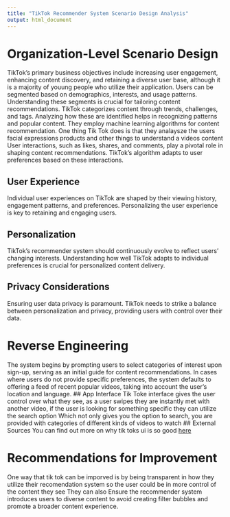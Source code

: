 ```yaml
---
title: "TikTok Recommender System Scenario Design Analysis"
output: html_document
---
```


# Organization-Level Scenario Design


TikTok's primary business objectives include increasing user engagement, enhancing content discovery, and retaining a diverse user base, although it is a majority of youung people who utilize their application.
Users can be segmented based on demographics, interests, and usage patterns. Understanding these segments is crucial for tailoring content recommendations.
TikTok categorizes content through trends, challenges, and tags. Analyzing how these are identified helps in recognizing patterns and popular content.
They employ machine learning algorithms for content recommendation. One thing Tik Tok does is that they analaysze the users facial expressions products and other things to understand a videos content
User interactions, such as likes, shares, and comments, play a pivotal role in shaping content recommendations. TikTok's algorithm adapts to user preferences based on these interactions.


## User Experience
Individual user experiences on TikTok are shaped by their viewing history, engagement patterns, and preferences. Personalizing the user experience is key to retaining and engaging users.

## Personalization
TikTok's recommender system should continuously evolve to reflect users' changing interests. Understanding how well TikTok adapts to individual preferences is crucial for personalized content delivery.

## Privacy Considerations
Ensuring user data privacy is paramount. TikTok needs to strike a balance between personalization and privacy, providing users with control over their data.

# Reverse Engineering
 The system begins by prompting users to select categories of interest upon sign-up, serving as an initial guide for content recommendations. In cases where users do not provide specific preferences, the system defaults to offering a feed of recent popular videos, taking into account the user's location and language.
## App Interface
Tik Toke interface gives the user control over what they see, as a user swipes they are instantly met with another video, if the user is looking for something specific they can utilize the search option
Which not only gives you the option to search, you are provided with categories of different kinds of videos to watch
## External Sources
You can find out more on why tik toks ui is so good [here](https://careerfoundry.com/en/blog/ui-design/tiktok-ui/#:~:text=TikTok's%20UI%20gives%20the%20user,re%20shown%20by%20the%20app.)

# Recommendations for Improvement
One way that tik tok can be imporved is by being transparent in how they utilize their recomendation system so the user could be in more control of the content they see 
They can also Ensure the recommender system introduces users to diverse content to avoid creating filter bubbles and promote a broader content experience.

